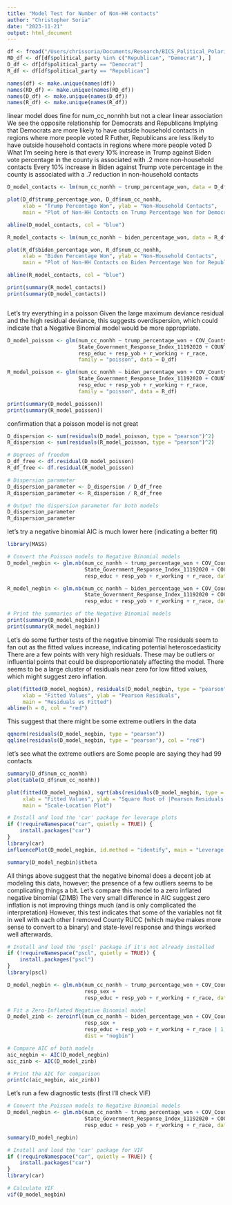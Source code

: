 ```yaml
---
title: "Model Test for Number of Non-HH contacts"
author: "Christopher Soria"
date: "2023-11-21"
output: html_document
---
```

```r
df <- fread("/Users/chrissoria/Documents/Research/BICS_Political_Polarization/data/BICS_ZIP_Features.csv")
RD_df <- df[df$political_party %in% c("Republican", "Democrat"), ]
D_df <- df[df$political_party == "Democrat"]
R_df <- df[df$political_party == "Republican"]

names(df) <- make.unique(names(df))
names(RD_df) <- make.unique(names(RD_df))
names(D_df) <- make.unique(names(D_df))
names(R_df) <- make.unique(names(R_df))
```


linear model does fine for num_cc_nonnhh but not a clear linear association
We see the opposite relationship for Democrats and Republicans
Implying that Democrats are more likely to have outside household contacts in regions where more people voted R
Futher, Republicans are less likely to have outside household contacts in regions where more people voted D
What I'm seeing here is that every 10% increase in Trump against Biden vote percentage in the county is associated with .2 more non-household contacts
Every 10% increase in Biden against Trump vote percentage in the county is associated with a .7 reduction in non-household contacts
```r
D_model_contacts <- lm(num_cc_nonhh ~ trump_percentage_won, data = D_df)

plot(D_df$trump_percentage_won, D_df$num_cc_nonhh, 
     xlab = "Trump Percentage Won", ylab = "Non-Household Contacts",
     main = "Plot of Non-HH Contacts on Trump Percentage Won for Democrats")

abline(D_model_contacts, col = "blue")

R_model_contacts <- lm(num_cc_nonhh ~ biden_percentage_won, data = R_df)

plot(R_df$biden_percentage_won, R_df$num_cc_nonhh, 
     xlab = "Biden Percentage Won", ylab = "Non-Household Contacts",
     main = "Plot of Non-HH Contacts on Biden Percentage Won for Republicans")

abline(R_model_contacts, col = "blue")

print(summary(R_model_contacts))
print(summary(D_model_contacts))
```
```r

```


Let's try everything in a poisson
Given the large maximum deviance residual and the high residual deviance, this suggests overdispersion, which could indicate that a Negative Binomial model would be more appropriate.

```r
D_model_poisson <- glm(num_cc_nonhh ~ trump_percentage_won + COV_County_CMR_2020_06_20 + 
                       State_Government_Response_Index_11192020 + COUNTY_RUCC_2013 + resp_sex + 
                       resp_educ + resp_yob + r_working + r_race, 
                       family = "poisson", data = D_df)

R_model_poisson <- glm(num_cc_nonhh ~ biden_percentage_won + COV_County_CMR_2020_06_20 + 
                       State_Government_Response_Index_11192020 + COUNTY_RUCC_2013 + resp_sex + 
                       resp_educ + resp_yob + r_working + r_race, 
                       family = "poisson", data = R_df)

print(summary(D_model_poisson))
print(summary(R_model_poisson))
```
confirmation that a poisson model is not great
```r
D_dispersion <- sum(residuals(D_model_poisson, type = "pearson")^2)
R_dispersion <- sum(residuals(R_model_poisson, type = "pearson")^2)

# Degrees of freedom
D_df_free <- df.residual(D_model_poisson)
R_df_free <- df.residual(R_model_poisson)

# Dispersion parameter
D_dispersion_parameter <- D_dispersion / D_df_free
R_dispersion_parameter <- R_dispersion / R_df_free

# Output the dispersion parameter for both models
D_dispersion_parameter
R_dispersion_parameter
```
let's try a negative binomial
AIC is much lower here (indicating a better fit)

```r
library(MASS)

# Convert the Poisson models to Negative Binomial models
D_model_negbin <- glm.nb(num_cc_nonhh ~ trump_percentage_won + COV_County_CMR_2020_06_20 + 
                         State_Government_Response_Index_11192020 + COUNTY_RUCC_2013 + resp_sex + 
                         resp_educ + resp_yob + r_working + r_race, data = D_df)

R_model_negbin <- glm.nb(num_cc_nonhh ~ biden_percentage_won + COV_County_CMR_2020_06_20 + 
                         State_Government_Response_Index_11192020 + COUNTY_RUCC_2013 + resp_sex + 
                         resp_educ + resp_yob + r_working + r_race, data = R_df)

# Print the summaries of the Negative Binomial models
print(summary(D_model_negbin))
print(summary(R_model_negbin))
```
Let's do some further tests of the negative binomial
The residuals seem to fan out as the fitted values increase, indicating potential heteroscedasticity
There are a few points with very high residuals. These may be outliers or influential points that could be disproportionately affecting the model.
There seems to be a large cluster of residuals near zero for low fitted values, which might suggest zero inflation.
```r
plot(fitted(D_model_negbin), residuals(D_model_negbin, type = "pearson"),
     xlab = "Fitted Values", ylab = "Pearson Residuals",
     main = "Residuals vs Fitted")
abline(h = 0, col = "red")
```

This suggest that there might be some extreme outliers in the data
```r
qqnorm(residuals(D_model_negbin, type = "pearson"))
qqline(residuals(D_model_negbin, type = "pearson"), col = "red")
```
let's see what the extreme outliers are
Some people are saying they had 99 contacts
```r
summary(D_df$num_cc_nonhh)
plot(table(D_df$num_cc_nonhh))
```
```r
plot(fitted(D_model_negbin), sqrt(abs(residuals(D_model_negbin, type = "pearson"))),
     xlab = "Fitted Values", ylab = "Square Root of |Pearson Residuals|",
     main = "Scale-Location Plot")
```

```r
# Install and load the 'car' package for leverage plots
if (!requireNamespace("car", quietly = TRUE)) {
    install.packages("car")
}
library(car)
influencePlot(D_model_negbin, id.method = "identify", main = "Leverage Plot")
```

```r
summary(D_model_negbin)$theta
```
All things above suggest that the negative binomal does a decent job at modeling this data, however; the presence of a few outliers seems to be complicating things a bit. Let's compare this model to a zero inflated negative binomial (ZIMB)
The very small difference in AIC suggest zero inflation is not improving things much (and is only complicated the interpretation)
However, this test indicates that some of the variables not fit in well with each other
I removed County RUCC (which maybe makes more sense to convert to a binary) and state-level response and things worked well afterwards. 

```r
# Install and load the 'pscl' package if it's not already installed
if (!requireNamespace("pscl", quietly = TRUE)) {
    install.packages("pscl")
}
library(pscl)

D_model_negbin <- glm.nb(num_cc_nonhh ~ trump_percentage_won + COV_County_CMR_2020_06_20 + 
                         resp_sex + 
                         resp_educ + resp_yob + r_working + r_race, data = D_df)

# Fit a Zero-Inflated Negative Binomial model
D_model_zinb <- zeroinfl(num_cc_nonhh ~ biden_percentage_won + COV_County_CMR_2020_06_20 + 
                         resp_sex + 
                         resp_educ + resp_yob + r_working + r_race | 1, data = D_df, 
                         dist = "negbin")

# Compare AIC of both models
aic_negbin <- AIC(D_model_negbin)
aic_zinb <- AIC(D_model_zinb)

# Print the AIC for comparison
print(c(aic_negbin, aic_zinb))
```

Let's run a few diagnostic tests (first I'll check VIF)
```r
# Convert the Poisson models to Negative Binomial models
D_model_negbin <- glm.nb(num_cc_nonhh ~ trump_percentage_won + COV_County_CMR_2020_06_20 + 
                         State_Government_Response_Index_11192020 + COUNTY_RUCC_2013 + resp_sex + 
                         resp_educ + resp_yob + r_working + r_race, data = D_df)

summary(D_model_negbin)

# Install and load the 'car' package for VIF
if (!requireNamespace("car", quietly = TRUE)) {
    install.packages("car")
}
library(car)

# Calculate VIF
vif(D_model_negbin)

```

